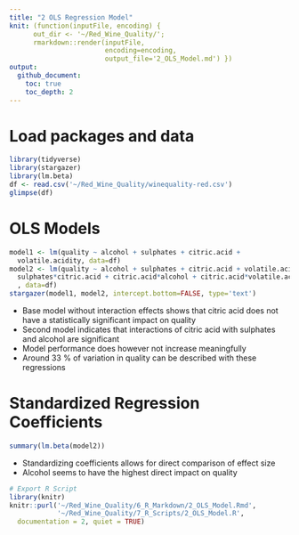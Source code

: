 ```yaml
---
title: "2 OLS Regression Model"
knit: (function(inputFile, encoding) { 
      out_dir <- '~/Red_Wine_Quality/';
      rmarkdown::render(inputFile,
                        encoding=encoding, 
                        output_file='2_OLS_Model.md') })
output:
  github_document:
    toc: true
    toc_depth: 2
---
```


# Load packages and data
```r
library(tidyverse)
library(stargazer)
library(lm.beta)
df <- read.csv('~/Red_Wine_Quality/winequality-red.csv')
glimpse(df)
```

# OLS Models
```r
model1 <- lm(quality ~ alcohol + sulphates + citric.acid + 
  volatile.acidity, data=df)
model2 <- lm(quality ~ alcohol + sulphates + citric.acid + volatile.acidity + 
  sulphates*citric.acid + citric.acid*alcohol + citric.acid*volatile.acidity
  , data=df)
stargazer(model1, model2, intercept.bottom=FALSE, type='text')
```

- Base model without interaction effects shows that citric acid does not have a statistically significant impact on quality
- Second model indicates that interactions of citric acid with sulphates and alcohol are significant
- Model performance does however not increase meaningfully
- Around 33 % of variation in quality can be described with these regressions

# Standardized Regression Coefficients
```r
summary(lm.beta(model2))
```

- Standardizing coefficients allows for direct comparison of effect size
- Alcohol seems to have the highest direct impact on quality

```r
# Export R Script
library(knitr)
knitr::purl('~/Red_Wine_Quality/6_R_Markdown/2_OLS_Model.Rmd', 
            '~/Red_Wine_Quality/7_R_Scripts/2_OLS_Model.R',
  documentation = 2, quiet = TRUE)
```
